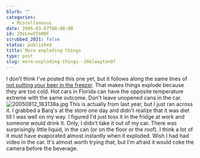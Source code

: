 ```yaml
---
blurb: ""
categories:
  - Miscellaneous
date: 2006-03-07T00:00:00
id: 20eLewYToN0F
scrubbed_2021: false
status: published
title: More exploding things
type: post
slug: more-exploding-things--20elewyton0f
---
```


I don't think I've posted this one yet, but it follows along the
same lines of
[not putting your beer in the freezer](http://www.alanwsmith.com/blog/2006/02/21/dont-put-your-beer-in-the-freezer).
That makes things explode because they are too cold. Hot cars in
Florida can have the opposite temperature extreme with the same
outcome. Don't leave unopened cans in the car.
![20050812\_183138a.jpg](http://www.alanwsmith.com/blog/wp-content/uploads/2006/03/20050812_183138a.jpg "20050812_183138a.jpg")
This is actually from last year, but I just ran across it. I
grabbed a Barq's at the store one day and didn't realize that it
was diet till I was well on my way. I figured I'd just toss it in
the fridge at work and someone would drink it. Only, I didn't take
it out of my car. There was surprisingly little liquid, in the can
(or on the floor or the roof). I think a lot of it must have
evaporated almost instantly when it exploded. Wish I had had video
in the car. It's almost worth trying that, but I'm afraid it would
coke the camera before the beverage.